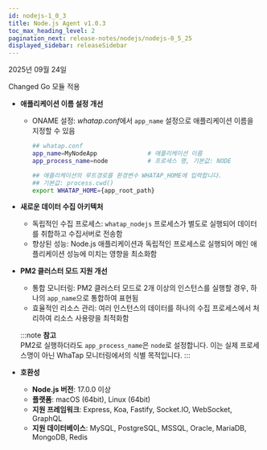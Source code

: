 ```yaml
---
id: nodejs-1_0_3
title: Node.js Agent v1.0.3
toc_max_heading_level: 2
pagination_next: release-notes/nodejs/nodejs-0_5_25
displayed_sidebar: releaseSidebar
---
```


2025년 09월 24일

<Status priority='1'>Changed</Status> Go 모듈 적용

- **애플리케이션 이름 설정 개선**

    - ONAME 설정: *whatap.conf*에서 `app_name` 설정으로 애플리케이션 이름을 지정할 수 있음

        ```bash
        ## whatap.conf
        app_name=MyNodeApp              # 애플리케이션 이름
        app_process_name=node           # 프로세스 명, 기본값: NODE

        ## 애플리케이션의 루트경로를 환경변수 WHATAP_HOME에 입력합니다.
        ## 기본값: process.cwd()
        export WHATAP_HOME={app_root_path}
        ```

- **새로운 데이터 수집 아키텍처**

    - 독립적인 수집 프로세스: `whatap_nodejs` 프로세스가 별도로 실행되어 데이터를 취합하고 수집서버로 전송함
    - 향상된 성능: Node.js 애플리케이션과 독립적인 프로세스로 실행되어 메인 애플리케이션 성능에 미치는 영향을 최소화함

- **PM2 클러스터 모드 지원 개선**

    - 통합 모니터링: PM2 클러스터 모드로 2개 이상의 인스턴스를 실행할 경우, 하나의 `app_name`으로 통합하여 표현됨
    - 효율적인 리소스 관리: 여러 인스턴스의 데이터를 하나의 수집 프로세스에서 처리하여 리소스 사용량을 최적화함

    :::note
    **참고**  
    PM2로 실행하더라도 `app_process_name`은 `node`로 설정합니다. 이는 실제 프로세스명이 아닌 WhaTap 모니터링에서의 식별 목적입니다.
    :::

- **호환성**
    - **Node.js 버전**: 17.0.0 이상
    - **플랫폼**: macOS (64bit), Linux (64bit)
    - **지원 프레임워크**: Express, Koa, Fastify, Socket.IO, WebSocket, GraphQL
    - **지원 데이터베이스**: MySQL, PostgreSQL, MSSQL, Oracle, MariaDB, MongoDB, Redis



<DownloadNode2 ver="1.0.3" />